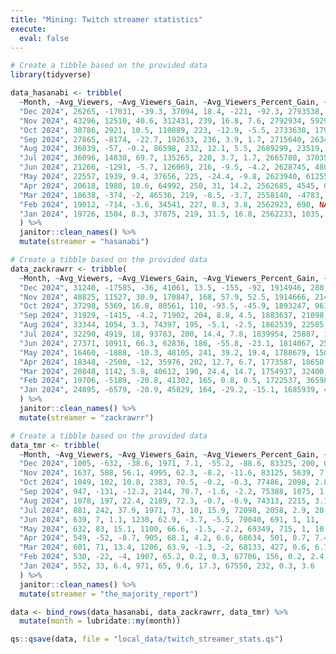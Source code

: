 ```yaml
---
title: "Mining: Twitch streamer statistics"
execute: 
  eval: false
---
```



```r
# Create a tibble based on the provided data
library(tidyverse)

data_hasanabi <- tribble(
  ~Month, ~Avg_Viewers, ~Avg_Viewers_Gain, ~Avg_Viewers_Percent_Gain, ~Peak_Viewers, ~Hours_Streamed, ~Hours_Streamed_Gain, ~Hours_Streamed_Percent_Gain, ~Followers, ~Followers_Gain, ~Followers_Percent_Gain, ~Followers_Per_Hour,
  "Dec 2024", 26265, -17031, -39.3, 37094, 18.4, -221, -92.3, 2793538, 604, NA, 32.8,
  "Nov 2024", 43296, 12510, 40.6, 312431, 239, 16.8, 7.6, 2792934, 59296, 2.2, 248,
  "Oct 2024", 30786, 2921, 10.5, 110889, 223, -12.9, -5.5, 2733638, 17998, 0.7, 80.9,
  "Sep 2024", 27865, -8174, -22.7, 192633, 236, 3.9, 1.7, 2715640, 26341, 1, 112,
  "Aug 2024", 36039, -57, -0.2, 86598, 232, 12.1, 5.5, 2689299, 23519, 0.9, 102,
  "Jul 2024", 36096, 14830, 69.7, 135265, 220, 3.7, 1.7, 2665780, 37035, 1.4, 169,
  "Jun 2024", 21266, -1291, -5.7, 126069, 216, -9.5, -4.2, 2628745, 4805, 0.2, 22.3,
  "May 2024", 22557, 1939, 9.4, 37656, 225, -24.4, -9.8, 2623940, 61255, 2.4, 272,
  "Apr 2024", 20618, 1980, 10.6, 64992, 250, 31, 14.2, 2562685, 4545, 0.2, 18.2,
  "Mar 2024", 18638, -374, -2, 46536, 219, -8.5, -3.7, 2558140, -4783, -0.2, -21.9,
  "Feb 2024", 19012, -714, -3.6, 34541, 227, 8.3, 3.8, 2562923, 690, NA, 3,
  "Jan 2024", 19726, 1504, 8.3, 37875, 219, 31.5, 16.8, 2562233, 1035, NA, 4.7
  ) %>% 
  janitor::clean_names() %>% 
  mutate(streamer = "hasanabi")
```

```r
# Create a tibble based on the provided data
data_zackrawrr <- tribble(
  ~Month, ~Avg_Viewers, ~Avg_Viewers_Gain, ~Avg_Viewers_Percent_Gain, ~Peak_Viewers, ~Hours_Streamed, ~Hours_Streamed_Gain, ~Hours_Streamed_Percent_Gain, ~Followers, ~Followers_Gain, ~Followers_Percent_Gain, ~Followers_Per_Hour,
  "Dec 2024", 31240, -17585, -36, 41061, 13.5, -155, -92, 1914946, 280, NA, 20.8,
  "Nov 2024", 48825, 11527, 30.9, 170847, 168, 57.9, 52.5, 1914666, 21419, 1.1, 127,
  "Oct 2024", 37298, 5369, 16.8, 80561, 110, -93.5, -45.9, 1893247, 9610, 0.5, 87.2,
  "Sep 2024", 31929, -1415, -4.2, 71902, 204, 8.8, 4.5, 1883637, 21098, 1.1, 104,
  "Aug 2024", 33344, 1054, 3.3, 74397, 195, -5.1, -2.5, 1862539, 22585, 1.2, 116,
  "Jul 2024", 32290, 4919, 18, 93783, 200, 14.4, 7.8, 1839954, 25887, 1.4, 130,
  "Jun 2024", 27371, 10911, 66.3, 62836, 186, -55.8, -23.1, 1814067, 25388, 1.4, 137,
  "May 2024", 16460, -1888, -10.3, 48105, 241, 39.2, 19.4, 1788679, 15092, 0.9, 62.5,
  "Apr 2024", 18348, -2500, -12, 35976, 202, 12.7, 6.7, 1773587, 18650, 1.1, 92.3,
  "Mar 2024", 20848, 1142, 5.8, 40612, 190, 24.4, 14.7, 1754937, 32400, 1.9, 171,
  "Feb 2024", 19706, -5189, -20.8, 41302, 165, 0.8, 0.5, 1722537, 36598, 2.2, 222,
  "Jan 2024", 24895, -6579, -20.9, 45829, 164, -29.2, -15.1, 1685939, 42503, 2.6, 259
  ) %>% 
  janitor::clean_names() %>% 
  mutate(streamer = "zackrawrr")

```


```r
# Create a tibble based on the provided data
data_tmr <- tribble(
  ~Month, ~Avg_Viewers, ~Avg_Viewers_Gain, ~Avg_Viewers_Percent_Gain, ~Peak_Viewers, ~Hours_Streamed, ~Hours_Streamed_Gain, ~Hours_Streamed_Percent_Gain, ~Followers, ~Followers_Gain, ~Followers_Percent_Gain, ~Followers_Per_Hour,
  "Dec 2024", 1005, -632, -38.6, 1971, 7.1, -55.2, -88.6, 83325, 200, 0.2, 28.1,
  "Nov 2024", 1637, 588, 56.1, 4995, 62.3, -8.2, -11.6, 83125, 5639, 7.3, 90.5,
  "Oct 2024", 1049, 102, 10.8, 2383, 70.5, -0.2, -0.3, 77486, 2098, 2.8, 29.8,
  "Sep 2024", 947, -131, -12.2, 2144, 70.7, -1.6, -2.2, 75388, 1075, 1.4, 15.2,
  "Aug 2024", 1078, 197, 22.4, 2189, 72.3, -0.7, -0.9, 74313, 2215, 3.1, 30.6,
  "Jul 2024", 881, 242, 37.9, 1971, 73, 10, 15.9, 72098, 2058, 2.9, 28.2,
  "Jun 2024", 639, 7, 1.1, 1230, 62.9, -3.7, -5.5, 70040, 691, 1, 11,
  "May 2024", 632, 83, 15.1, 1100, 66.6, -1.5, -2.2, 69349, 715, 1, 10.7,
  "Apr 2024", 549, -52, -8.7, 905, 68.1, 4.2, 6.6, 68634, 501, 0.7, 7.4,
  "Mar 2024", 601, 71, 13.4, 1206, 63.9, -1.3, -2, 68133, 427, 0.6, 6.7,
  "Feb 2024", 530, -22, -4, 1907, 65.2, 0.2, 0.3, 67706, 156, 0.2, 2.4,
  "Jan 2024", 552, 33, 6.4, 971, 65, 9.6, 17.3, 67550, 232, 0.3, 3.6
  ) %>% 
  janitor::clean_names() %>% 
  mutate(streamer = "the_majority_report")
```



```r
data <- bind_rows(data_hasanabi, data_zackrawrr, data_tmr) %>%
  mutate(month = lubridate::my(month))
```

```r
qs::qsave(data, file = "local_data/twitch_streamer_stats.qs")
```

